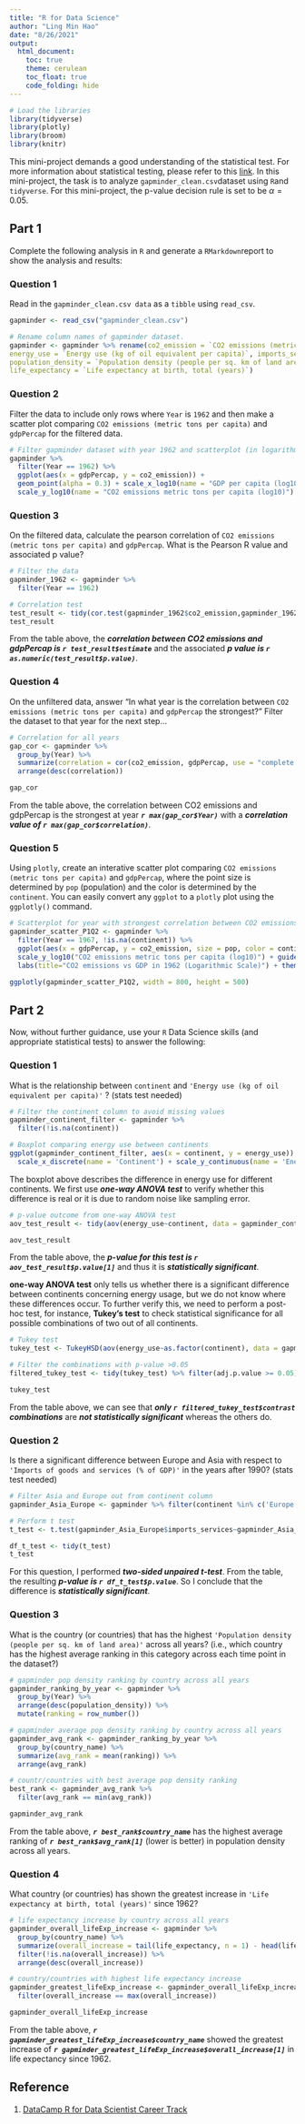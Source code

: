 ```yaml
---
title: "R for Data Science"
author: "Ling Min Hao"
date: "8/26/2021"
output:
  html_document:
    toc: true
    theme: cerulean
    toc_float: true
    code_folding: hide
---
```

  
```r
# Load the libraries 
library(tidyverse)
library(plotly)
library(broom)
library(knitr)
```  
  
This mini-project demands a good understanding of the statistical test. For more 
information about statistical testing, please refer to this 
[link](https://www.youtube.com/c/BrandonFoltz/playlists?view=50&sort=dd&shelf_id=3). 
In this mini-project, the task is to analyze `gapminder_clean.csv`dataset using
`R`and `tidyverse`. For this mini-project, the p-value decision rule is set to be 
$\alpha = 0.05$. 


## **Part 1**
Complete the following analysis in `R` and generate a `RMarkdown`report to show 
the analysis and results: 

### **Question 1** 
Read in the `gapminder_clean.csv data` as a `tibble` using `read_csv`. 


```r
gapminder <- read_csv("gapminder_clean.csv")

# Rename column names of gapminder dataset. 
gapminder <- gapminder %>% rename(co2_emission = `CO2 emissions (metric tons per capita)`, country_name =`Country Name`, 
energy_use = `Energy use (kg of oil equivalent per capita)`, imports_services = `Imports of goods and services (% of GDP)`, 
population_density = `Population density (people per sq. km of land area)`, 
life_expectancy = `Life expectancy at birth, total (years)`)
```
### **Question 2** 
Filter the data to include only rows where `Year` is `1962` and then make a scatter plot comparing `CO2 emissions (metric tons per capita)` 
and `gdpPercap` for the filtered data. 

```r
# Filter gapminder dataset with year 1962 and scatterplot (in logarithmic scale) comparing CO2 emissions and gdpPercap
gapminder %>%
  filter(Year == 1962) %>% 
  ggplot(aes(x = gdpPercap, y = co2_emission)) + 
  geom_point(alpha = 0.3) + scale_x_log10(name = "GDP per capita (log10)") + 
  scale_y_log10(name = "CO2 emissions metric tons per capita (log10)") + labs(title="CO2 emissions vs GDP in 1962 (Logarithmic Scale)") + theme_classic()
```

### **Question 3** 
On the filtered data, calculate the pearson correlation of `CO2 emissions (metric tons per capita)` and `gdpPercap`. 
What is the Pearson R value and associated p value? 

```r

# Filter the data
gapminder_1962 <- gapminder %>%
  filter(Year == 1962)

# Correlation test 
test_result <- tidy(cor.test(gapminder_1962$co2_emission,gapminder_1962$gdpPercap))
test_result
```

From the table above, the ***correlation between CO2 emissions and gdpPercap is `r test_result$estimate`*** 
and the associated ***p value is `r as.numeric(test_result$p.value)`***. 

### **Question 4 ** 
On the unfiltered data, answer "In what year is the correlation between `CO2 emissions (metric tons per capita)` and `gdpPercap` the strongest?" 
Filter the dataset to that year for the next step... 

```r

# Correlation for all years
gap_cor <- gapminder %>%
  group_by(Year) %>%
  summarize(correlation = cor(co2_emission, gdpPercap, use = "complete.obs")) %>%
  arrange(desc(correlation))

gap_cor
```
From the table above, the correlation between CO2 emissions and gdpPercap is the strongest at year ***`r max(gap_cor$Year)`***
with a ***correlation value of `r max(gap_cor$correlation)`***. 

### **Question 5** 
Using `plotly`, create an interative scatter plot comparing `CO2 emissions (metric tons per capita)` and `gdpPercap`, where the point size is 
determined by `pop` (population) 
and the color is determined by the `continent`. You can easily convert any `ggplot` to a `plotly` plot using the `ggplotly()` command.  

```r
# Scatterplot for year with strongest correlation between CO2 emissions and gdpPercap
gapminder_scatter_P1Q2 <- gapminder %>%
  filter(Year == 1967, !is.na(continent)) %>%
  ggplot(aes(x = gdpPercap, y = co2_emission, size = pop, color = continent)) + geom_point() + scale_x_log10(name = "GDP per capita (log10)") +
  scale_y_log10("CO2 emissions metric tons per capita (log10)") + guides(color = guide_legend(order=2), size = guide_legend(order = 1)) + 
  labs(title="CO2 emissions vs GDP in 1962 (Logarithmic Scale)") + theme_classic()

ggplotly(gapminder_scatter_P1Q2, width = 800, height = 500)

```

## **Part 2** 
Now, without further guidance, use your `R` Data Science skills (and appropriate statistical tests) to answer the following: 

### **Question 1**
What is the relationship between `continent` and `'Energy use (kg of oil equivalent per capita)'` ? (stats test needed)

```r

# Filter the continent column to avoid missing values
gapminder_continent_filter <- gapminder %>% 
  filter(!is.na(continent))

# Boxplot comparing energy use between continents
ggplot(gapminder_continent_filter, aes(x = continent, y = energy_use)) + geom_boxplot() + labs(title="Relationships between Energy use and Continent") +
  scale_x_discrete(name = 'Continent') + scale_y_continuous(name = 'Energy use (kg of oil equivalent per capita)') + theme_classic()

```

The boxplot above describes the difference in energy use for different continents. 
We first use ***one-way ANOVA test*** to verify whether this difference is real or 
it is due to random noise like sampling error.

```r

# p-value outcome from one-way ANOVA test
aov_test_result <- tidy(aov(energy_use~continent, data = gapminder_continent_filter))

aov_test_result

```

From the table above, the ***p-value for this test is `r aov_test_result$p.value[1]`*** 
and thus it is ***statistically significant***. 

**one-way ANOVA test** only tells us whether there is a significant difference between continents concerning energy usage, but we do not know where 
these differences 
occur. To further verify this, we need to perform a post-hoc test, for instance, 
**Tukey's test** to check statistical significance for all possible combinations of two
out of all continents. 

```r

# Tukey test
tukey_test <- TukeyHSD(aov(energy_use~as.factor(continent), data = gapminder_continent_filter))

# Filter the combinations with p-value >0.05
filtered_tukey_test <- tidy(tukey_test) %>% filter(adj.p.value >= 0.05)

tukey_test
```

From the table above, we can see that ***only `r filtered_tukey_test$contrast` combinations*** are ***not statistically significant*** whereas the others do. 

### **Question 2** 
Is there a significant difference between Europe and Asia with respect to `'Imports of goods and services (% of GDP)'` in the years after 1990? 
(stats test needed)

```r
# Filter Asia and Europe out from continent column
gapminder_Asia_Europe <- gapminder %>% filter(continent %in% c('Europe','Asia'))

# Perform t test
t_test <- t.test(gapminder_Asia_Europe$imports_services~gapminder_Asia_Europe$continent)

df_t_test <- tidy(t_test)
t_test 

```

For this question, I performed ***two-sided unpaired t-test***. From the table, 
the resulting ***p-value is `r df_t_test$p.value`***. So I conclude that the 
difference is ***statistically significant***. 

### **Question 3** 
What is the country (or countries) that has the highest `'Population density (people per sq. km of land area)'` across all years? 
(i.e., which country has the highest average ranking in this category across 
each time point in the dataset?)

```r
# gapminder pop density ranking by country across all years
gapminder_ranking_by_year <- gapminder %>%
  group_by(Year) %>%
  arrange(desc(population_density)) %>%
  mutate(ranking = row_number())

# gapminder average pop density ranking by country across all years
gapminder_avg_rank <- gapminder_ranking_by_year %>%
  group_by(country_name) %>% 
  summarize(avg_rank = mean(ranking)) %>%
  arrange(avg_rank)

# countr/countries with best average pop density ranking
best_rank <- gapminder_avg_rank %>% 
  filter(avg_rank == min(avg_rank))

gapminder_avg_rank

```

From the table above, ***`r best_rank$country_name`*** has the highest average 
ranking of ***`r best_rank$avg_rank[1]`*** (lower is better) in population density 
across all years. 

### **Question 4** 
What country (or countries) has shown the greatest increase in `'Life expectancy at birth, total (years)'` since 1962?

```r

# life expectancy increase by country across all years
gapminder_overall_lifeExp_increase <- gapminder %>% 
  group_by(country_name) %>% 
  summarize(overall_increase = tail(life_expectancy, n = 1) - head(life_expectancy, n = 1)) %>%
  filter(!is.na(overall_increase)) %>% 
  arrange(desc(overall_increase))

# country/countries with highest life expectancy increase
gapminder_greatest_lifeExp_increase <- gapminder_overall_lifeExp_increase %>% 
  filter(overall_increase == max(overall_increase))

gapminder_overall_lifeExp_increase
```
From the table above,  ***`r gapminder_greatest_lifeExp_increase$country_name`*** showed the greatest increase of 
***`r gapminder_greatest_lifeExp_increase$overall_increase[1]`*** in life expectancy 
since 1962. 

## **Reference**

1. [DataCamp R for Data Scientist Career Track](https://learn.datacamp.com/career-tracks/data-scientist-with-r) 
